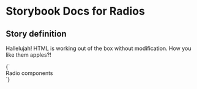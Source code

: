 

# Storybook Docs for Radios

<Meta title="govtnz-import" />

## Story definition

Hallelujah! HTML is working out of the box without modification.
How you like them apples?!

<Story name="Radios" height="100px">
  {` <div class="g-radios">  Radio components</div> `}
</Story>
